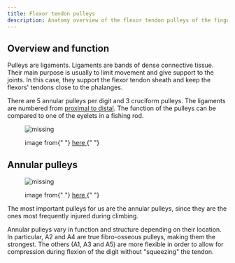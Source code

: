 ```yaml
---
title: Flexor tendon pulleys
description: Anatomy overview of the flexor tendon pulleys of the finger
---
```



## Overview and function

Pulleys are ligaments. Ligaments are bands of dense connective tissue. Their main purpose is usually to limit movement and give support to the joints.
In this case, they support the flexor tendon sheath and keep the flexors' tendons close to the phalanges.

There are 5 annular pulleys per digit and 3 cruciform pulleys. The ligaments are numbered from [proximal to distal](https://teachmeanatomy.info/the-basics/anatomical-terminology/terms-of-location/).
The function of the pulleys can be compared to one of the eyelets in a fishing rod.

<figure>
  <img src={Rod} alt="missing" style={{ width: "50%", marginLeft: "25%" }} />
  <figcaption>
    <p>
      image from{" "}
      <a href="https://www.clipartlogo.com/istock/icon-fishing-rod-vector-1724367.html">
        here
      </a>{" "}
    </p>
  </figcaption>
</figure>

## Annular pulleys

<figure>
  <img src={FingerPulley} alt="missing" />
  <figcaption>
    <p>
      image from{" "}
      <a
        href="https://theclimbingdoctor.com/pulley-injuries-explained-part-1/"
        target="_blank"
      >
        here
      </a>{" "}
    </p>
  </figcaption>
</figure>

The most important pulleys for us are the annular pulleys, since they are the ones most frequently injured during climbing.

Annular pulleys vary in function and structure depending on their location.
In particular, A2 and A4 are true fibro-osseous pulleys, making them the strongest. The others (A1, A3 and A5) are more flexible in order to allow for compression during flexion of the digit without "squeezing" the tendon.
